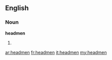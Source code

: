 ==English==

===Noun===
'''headmen'''

# {{plural of|headman}}

[[ar:headmen]]
[[fr:headmen]]
[[it:headmen]]
[[my:headmen]]